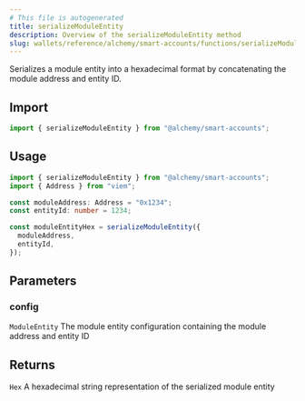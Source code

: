 ```yaml
---
# This file is autogenerated
title: serializeModuleEntity
description: Overview of the serializeModuleEntity method
slug: wallets/reference/alchemy/smart-accounts/functions/serializeModuleEntity
---
```


Serializes a module entity into a hexadecimal format by concatenating the module address and entity ID.

## Import

```ts
import { serializeModuleEntity } from "@alchemy/smart-accounts";
```

## Usage

```ts
import { serializeModuleEntity } from "@alchemy/smart-accounts";
import { Address } from "viem";

const moduleAddress: Address = "0x1234";
const entityId: number = 1234;

const moduleEntityHex = serializeModuleEntity({
  moduleAddress,
  entityId,
});
```

## Parameters

### config

`ModuleEntity`
The module entity configuration containing the module address and entity ID

## Returns

`Hex`
A hexadecimal string representation of the serialized module entity
